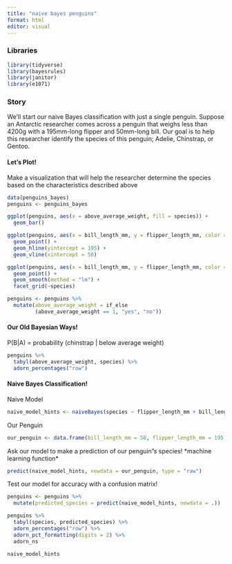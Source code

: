 ```yaml
---
title: "naive bayes penguins"
format: html
editor: visual
---
```


### Libraries

```r
library(tidyverse)
library(bayesrules)
library(janitor)
library(e1071)
```

### Story

We’ll start our naive Bayes classification with just a single penguin. Suppose an Antarctic researcher comes across a penguin that weighs less than 4200g with a 195mm-long flipper and 50mm-long bill. Our goal is to help this researcher identify the species of this penguin; Adelie, Chinstrap, or Gentoo.

#### Let's Plot!

Make a visualization that will help the researcher determine the species based on the characteristics described above

```r
data(penguins_bayes)
penguins <- penguins_bayes
```

```r
ggplot(penguins, aes(x = above_average_weight, fill = species)) +
  geom_bar()
```

```r
ggplot(penguins, aes(x = bill_length_mm, y = flipper_length_mm, color = species)) +
  geom_point() +
  geom_hline(yintercept = 195) +
  geom_vline(xintercept = 50)
```

```r
ggplot(penguins, aes(x = bill_length_mm, y = flipper_length_mm, color = body_mass_g)) +
  geom_point() +
  geom_smooth(method = "lm") +
  facet_grid(~species)
```

```r
penguins <- penguins %>% 
  mutate(above_average_weight = if_else
         (above_average_weight == 1, "yes", "no"))
```

#### Our Old Bayesian Ways!

P(B\|A) = probability (chinstrap \| below average weight)

```r
penguins %>% 
  tabyl(above_average_weight, species) %>% 
  adorn_percentages("row")
```

#### Naive Bayes Classification!

Naive Model

```r
naive_model_hints <- naiveBayes(species ~ flipper_length_mm + bill_length_mm + above_average_weight, data = penguins)
```

Our Penguin

```r
our_penguin <- data.frame(bill_length_mm = 50, flipper_length_mm = 195, above_average_weight = "no")
```

Ask our model to make a prediction of our penguin"s species! \*machine learning function\*

```r
predict(naive_model_hints, newdata = our_penguin, type = "raw")
```

Test our model for accuracy with a confusion matrix!

```r
penguins <- penguins %>% 
  mutate(predicted_species = predict(naive_model_hints, newdata = .))
```

```r
penguins %>% 
  tabyl(species, predicted_species) %>% 
  adorn_percentages("row") %>% 
  adorn_pct_formatting(digits = 2) %>%
  adorn_ns
```

```r
naive_model_hints
```
